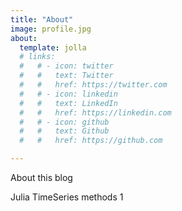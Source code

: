 ```yaml
---
title: "About"
image: profile.jpg
about:
  template: jolla
  # links:
  #   # - icon: twitter
  #   #   text: Twitter
  #   #   href: https://twitter.com
  #   # - icon: linkedin
  #   #   text: LinkedIn
  #   #   href: https://linkedin.com
  #   # - icon: github
  #   #   text: Github
  #   #   href: https://github.com

---
```


About this blog

Julia TimeSeries  methods 1 

